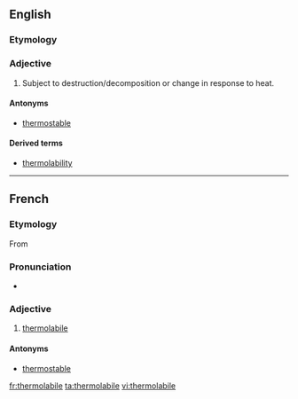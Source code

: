 ==English==

===Etymology===
{{prefix|thermo|labile}}

===Adjective===
{{en-adj}}
{{wikipedia}}

# {{context|biochemistry}} Subject to destruction/decomposition or change in response to heat.

====Antonyms====
* [[thermostable]]

====Derived terms====
* [[thermolability]]

----
==French==

===Etymology===
From {{prefix|thermo|labile|lang=fr}}

===Pronunciation===
* {{IPA|/tɛʁ.mɔ.la.bil/|lang=fr}}

===Adjective===
{{fr-adj|mf}}

# [[#English|thermolabile]]

====Antonyms====
* [[thermostable]]

[[fr:thermolabile]]
[[ta:thermolabile]]
[[vi:thermolabile]]